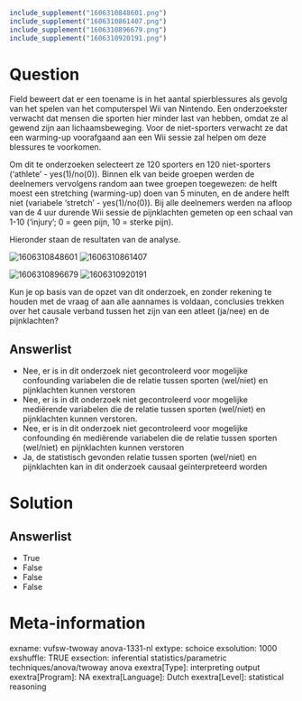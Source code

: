 ```r
include_supplement("1606310848601.png")
include_supplement("1606310861407.png")
include_supplement("1606310896679.png")
include_supplement("1606310920191.png")
```

Question
========
Field beweert dat er een toename is in het aantal spierblessures als
gevolg van het spelen van het computerspel Wii van Nintendo. Een
onderzoekster verwacht dat mensen die sporten hier minder last van
hebben, omdat ze al gewend zijn aan lichaamsbeweging. Voor de
niet-sporters verwacht ze dat een warming-up voorafgaand aan een Wii
sessie zal helpen om deze blessures te voorkomen.  
  
Om dit te onderzoeken selecteert ze 120 sporters en 120 niet-sporters
(‘athlete’ - yes(1)/no(0)). Binnen elk van beide groepen werden de
deelnemers vervolgens random aan twee groepen toegewezen: de helft moest
een stretching (warming-up) doen van 5 minuten, en de andere helft niet
(variabele ‘stretch’ - yes(1)/no(0)). Bij alle deelnemers werden na
afloop van de 4 uur durende Wii sessie de pijnklachten gemeten op een
schaal van 1-10 (‘injury’; 0 = geen pijn, 10 = sterke pijn).  
  
Hieronder staan de resultaten van de analyse.  
  
<img src="1606310848601.png" class="fr-fic fr-dii tvcss_2"
alt="1606310848601" /> <img src="1606310861407.png" class="fr-fic fr-dii tvcss_3"
alt="1606310861407" />  
  
  
<img src="1606310896679.png" class="fr-fic fr-dii tvcss_4"
alt="1606310896679" /> <img src="1606310920191.png" class="fr-fic fr-dii tvcss_5"
alt="1606310920191" />  
  
Kun je op basis van de opzet van dit onderzoek, en zonder rekening te
houden met de vraag of aan alle aannames is voldaan, conclusies trekken
over het causale verband tussen het zijn van een atleet (ja/nee) en de
pijnklachten?

Answerlist
----------
* Nee, er is in dit onderzoek niet gecontroleerd voor mogelijke
  confounding variabelen die de relatie tussen sporten (wel/niet) en
  pijnklachten kunnen verstoren
* Nee, er is in dit onderzoek niet gecontroleerd voor mogelijke mediërende
  variabelen die de relatie tussen sporten (wel/niet) en pijnklachten
  kunnen verstoren.
* Nee, er is in dit onderzoek niet gecontroleerd voor mogelijke
  confounding én mediërende variabelen die de relatie tussen sporten
  (wel/niet) en pijnklachten kunnen verstoren
* Ja, de statistisch gevonden relatie tussen sporten (wel/niet) en
  pijnklachten kan in dit onderzoek causaal geïnterpreteerd worden

Solution
========










Answerlist
----------
* True
* False
* False
* False

Meta-information
================
exname: vufsw-twoway anova-1331-nl
extype: schoice
exsolution: 1000
exshuffle: TRUE
exsection: inferential statistics/parametric techniques/anova/twoway anova
exextra[Type]: interpreting output
exextra[Program]: NA
exextra[Language]: Dutch
exextra[Level]: statistical reasoning

